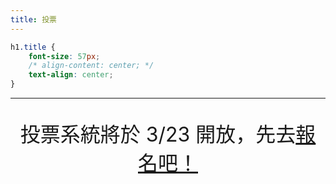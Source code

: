 ```yaml
---
title: 投票
---
```

```css
h1.title {
    font-size: 57px;
    /* align-content: center; */
    text-align: center;
}
```
___

<div style="font-size: 32px ; text-align: center" > 
投票系統將於 3/23 開放，先去<a href="">報名吧！ 
</div>